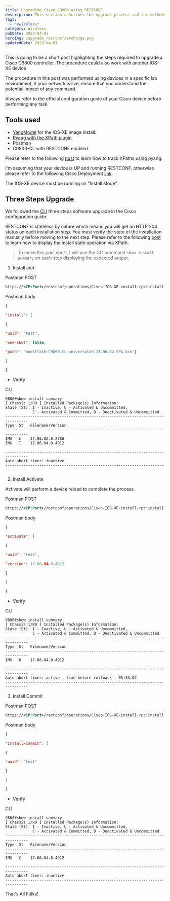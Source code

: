 ```yaml
---
title: Upgrading Cisco C9800 using RESTCONF
description: This section describes the upgrade process and the methods to upgrade the Cisco Catalyst 9800 Series Wireless Controller Software via RESTCONF.
tags:
  - "#wireless"
category: Wireless
pubDate: 2023-04-01
heroImg: /upgrade_restconf/exchange.png
updatedDate: 2023-04-01
---
```




This is going to be a short post highlighting the steps required to upgrade a Cisco C9800 controller. The procedure could also work with another IOS-XE device 

<Important>
The procedure in this post was performed using devices in a specific lab environment, if your network is live, ensure that you understand the potential impact of any command. 

Always refer to the official configuration guide of your Cisco device before performing any task.
</Important>

## Tools used

-  <a href="https://github.com/YangModels/yang/blob/main/vendor/cisco/xe/1791/Cisco-IOS-XE-install-rpc.yang#L188" target="_blank">YangModel</a> for the IOS-XE image install.
-  <a href="https://github.com/mbj4668/pyang" target="_blank">Pyang with the XPath plugin</a>
-  Postman
-  C9800-CL with RESTCONF enabled.

<Note>
Please refer to the following <a href="https://dar-fi.com/blog/ios-xe_tracking_xpaths" target="_blank">post</a> to learn how to track XPaths using pyang.
</Note>

I'm assuming that your device is UP and running RESTCONF, otherwise please refer to the following Cisco Deployment <a href="https://www.cisco.com/c/en/us/td/docs/wireless/controller/technotes/8-8/b_c9800_programmability_telemetry_dg.html" target="_blank">link</a>.

<Important>
The IOS-XE device must be running on "Install Mode”.  
</Important>

## Three Steps Upgrade

We followed the <a href="https://www.cisco.com/c/en/us/td/docs/wireless/controller/9800/17-2/config-guide/b_wl_17_2_cg/b_wl_17_2_cg_chapter_010010111.html#id_136084" target="_blank">CLI</a> three steps software upgrade in the Cisco configuration guide.

<Important>
RESTCONF is stateless by nature which means you will get an HTTP 204 status on each installation step. You must verify the state of the installation manually before moving to the next step. 
</Important>

<Note>
Please refer to the following <a href="https://dar-fi.com/blog/xpath/xpath_install_state" target="_blank">post</a> to learn how to display the install state operation via XPath.
</Note>

> To make this post short, I will use the CLI command `show install summary` on each step displaying the expected output.

1. Install add

Postman POST

```xml
https://<IP:Port>/restconf/operations/Cisco-IOS-XE-install-rpc:install
```

Postman body

```json
{

"install": [

{

"uuid": "test",

"one-shot": false,

"path": "bootflash:C9800-CL-universalk9.17.06.04.SPA.bin"}

]

}
```

- Verify

CLI
```
9800#show install summary 
[ Chassis 1/R0 ] Installed Package(s) Information:
State (St): I - Inactive, U - Activated & Uncommitted,
            C - Activated & Committed, D - Deactivated & Uncommitted
--------------------------------------------------------------------------------
Type  St   Filename/Version
--------------------------------------------------------------------------------
IMG   C    17.06.02.0.2786
IMG   I    17.06.04.0.4912

--------------------------------------------------------------------------------
Auto abort timer: inactive
--------------------------------------------------------------------------------
```

2. Install Activate

<Important>
Activate will perform a device reload to complete the process.
</Important>

Postman POST

```xml
https://<IP:Port>/restconf/operations/Cisco-IOS-XE-install-rpc:install
```

Postman body

```json
{

"activate": [

{

"uuid": "test",

"version": 17.06.04.0.4912

}

]

}
```

- Verify

CLI
```
9800#show install summary 
[ Chassis 1/R0 ] Installed Package(s) Information:
State (St): I - Inactive, U - Activated & Uncommitted,
            C - Activated & Committed, D - Deactivated & Uncommitted
--------------------------------------------------------------------------------
Type  St   Filename/Version
--------------------------------------------------------------------------------
IMG   U    17.06.04.0.4912

--------------------------------------------------------------------------------
Auto abort timer: active , time before rollback - 05:53:02
--------------------------------------------------------------------------------
```

3. Install Commit

Postman POST

```xml
https://<IP:Port>/restconf/operations/Cisco-IOS-XE-install-rpc:install
```

Postman body

```json
{

"install-commit": [

{

"uuid": "test"

}

]

}
```

- Verify

CLI
```
9800#show install summary 
[ Chassis 1/R0 ] Installed Package(s) Information:
State (St): I - Inactive, U - Activated & Uncommitted,
            C - Activated & Committed, D - Deactivated & Uncommitted
--------------------------------------------------------------------------------
Type  St   Filename/Version
--------------------------------------------------------------------------------
IMG   C    17.06.04.0.4912

--------------------------------------------------------------------------------
Auto abort timer: inactive
--------------------------------------------------------------------------------
```

That's All Folks!